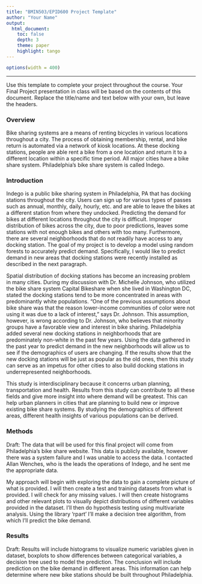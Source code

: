 ```yaml
---
title: "BMIN503/EPID600 Project Template"
author: "Your Name"
output: 
  html_document:
    toc: false 
    depth: 3 
    theme: paper 
    highlight: tango
---
```

```r
options(width = 400)
```  
***
Use this template to complete your project throughout the course. Your Final Project presentation in class will be based on the contents of this document. Replace the title/name and text below with your own, but leave the headers.

### Overview
Bike sharing systems are a means of renting bicycles in various locations throughout a city. The process of obtaining membership, rental, and bike return is automated via a network of kiosk locations. At these docking stations, people are able rent a bike from a one location and return it to a different location within a specific time period. All major cities have a bike share system. Philadelphia's bike share system is called Indego. 

### Introduction 
Indego is a public bike sharing system in Philadelphia, PA that has docking stations throughout the city. Users can sign up for various types of passes such as annual, monthly, daily, hourly, etc. and are able to leave the bikes at a different station from where they undocked. Predicting the demand for bikes at different locations throughout the city is difficult. Improper distribution of bikes across the city, due to poor predictions, leaves some stations with not enough bikes and others with too many. Furthermore, there are several neighborhoods that do not readily have access to any docking station. The goal of my project is to develop a model using random forests to accurately predict demand. Specifically, I would like to predict demand in new areas that docking stations were recently installed as described in the next paragraph.

Spatial distribution of docking stations has become an increasing problem in many cities. During my discussion with Dr. Michelle Johnson, who utilized the bike share system Capital Bikeshare when she lived in Washington DC, stated the docking stations tend to be more concentrated in areas with predominantly white populations. “One of the previous assumptions about bike share was that the reason lower-income communities of color were not using it was due to a lack of interest,” says Dr. Johnson. This assumption, however, is wrong according to Dr. Johnson, who believes that minority groups have a favorable view and interest in bike sharing. Philadelphia added several new docking stations in neighborhoods that are predominately non-white in the past few years. Using the data gathered in the past year to predict demand in the new neighborhoods will allow us to see if the demographics of users are changing. If the results show that the new docking stations will be just as popular as the old ones, then this study can serve as an impetus for other cities to also build docking stations in underrepresented neighborhoods. 

This study is interdisciplinary because it concerns urban planning, transportation and health. Results from this study can contribute to all these fields and give more insight into where demand will be greatest. This can help urban planners in cities that are planning to build new or improve existing bike share systems. By studying the demographics of different areas, different health insights of various populations can be derived. 


### Methods
Draft:
The data that will be used for this final project will come from Philadelphia’s bike share website. This data is publicly available, however there was a system failure and I was unable to access the data. I contacted Allan Wenches, who is the leads the operations of Indego, and he sent me the appropriate data. 

My approach will begin with exploring the data to gain a complete picture of what is provided. I will then create a test and training datasets from what is provided. I will check for any missing values. I will then create histograms and other relevant plots to visually depict distributions of different variables provided in the dataset. I’ll then do hypothesis testing using multivariate analysis. Using the library ‘rpart’ I’ll make a decision tree algorithm, from which I’ll predict the bike demand. 
 


### Results
Draft:
Results will include histograms to visualize numeric variables given in dataset, boxplots to show differences between categorical variables, a decision tree used to model the prediction. The conclusion will include prediction on the bike demand in different areas. This information can help determine where new bike stations should be built throughout Philadelphia. 
